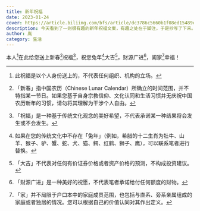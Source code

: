 ```yaml
---
title: 新年祝福
date: 2023-01-24
cover: https://article.biliimg.com/bfs/article/dc3786c5660b1f08ed15489e3f09e26b12c9c5b4.jpg
description: 今天看到了一则很有趣的新年祝福文案，有趣之处在于脚注，于是抄写了下来。
author: 胤
category: 生活
---
```



本人[^1]在此给您送上新春[^2]祝福[^3]，祝您兔年[^4]大吉[^5]，财源广进[^6]，阖家[^7]幸福！

[^1]:
    <FooterNoteItem item="1" /> 此祝福是以个人身份送上的，不代表任何组织、机构的立场。

[^2]:
    <FooterNoteItem item="2" /> 「新春」指中国农历（Chinese Lunar Calendar）所确立的时间范围，并不特指某一节日。如果您基于自身宗教信仰、文化认同和生活习惯并无庆祝中国农历新年的习惯，请勿将其理解为干涉个人自由。

[^3]:
    <FooterNoteItem item="3" /> 「祝福」是一种基于传统文化观念的美好希望，不代表承诺某一种结果将会发生或不会发生。

[^4]:
    <FooterNoteItem item="4" /> 如果在您的传统文化中不存在「兔年」（例如，希腊的十二生肖为牡牛、山羊、猴子、驴、蟹、蛇、犬、猫、鳄、红鹤、狮子、鹰），可以联系笔者进行替换。

[^5]:
    <FooterNoteItem item="5" /> 「大吉」不代表对任何有价证券价格或者资产价格的预测，不构成投资建议。

[^6]:
    <FooterNoteItem item="6" /> 「财源广进」是一种美好的祝愿，不代表笔者承诺给付任何额度的财物。

[^7]:
    <FooterNoteItem item="7" /> 「家」并不局限于户口本中的家庭成员范围，也包括与直系、旁系亲属组成的家庭或者独居的情况。您可以根据自己的价值认同对其作出定义。
